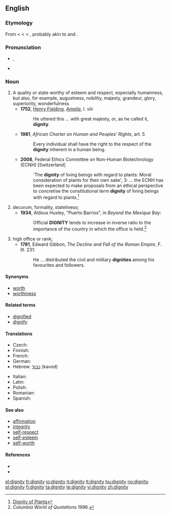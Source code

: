 ==English==
{{wikipedia}}

===Etymology===
From {{etyl|enm}} {{term|dignitee}} < {{etyl|fro}} {{term|dignite}} < {{etyl|la}} {{term|dignitas|lang=la||worthiness, merit, dignity, grandeur, authority, rank, office}} < {{term|dignus||lang=la|worthy, appropriate}}, probably akin to {{term|decus||honor, esteem}} and {{term|decet||it is fitting|lang=la}}.

===Pronunciation===
* {{IPA|/ˈdɪgnəti/}}, {{SAMPA|/"dIgn@ti/}}
* {{audio|en-us-dignity.ogg|Audio (US)}}

{{rfc|need to recover from PoV push, separating wheat from chaff}}

===Noun===
{{en-noun|dignities}}

# A quality or state worthy of esteem and respect, especially humanness, but also, for example, augustness, nobility, majesty, grandeur, glory, superiority, wonderfulness
#* '''1752''', [[w:Henry Fielding|Henry Fielding]], ''[[w:Amelia (novel)|Amelia]]'', I. viii
#*: He uttered this ... with great majesty, or, as he called it, '''dignity'''.
#* '''1981''', ''African Charter on Human and Peoples’ Rights'', art. 5
#*: Every individual shall have the right to the respect of the '''dignity''' inherent in a human being.
#* '''2008''', Federal Ethics Committee on Non-Human Biotechnology (ECNH) <nowiki>[Switzerland]</nowiki>
#*: 'The '''dignity''' of living beings with regard to plants: Moral consideration of plants for their own sake', 3: ... the ECNH has been expected to make proposals from an ethical perspective to concretise the constitutional term '''dignity''' of living beings with regard to plants.<ref>[http://www.ekah.admin.ch/fileadmin/ekah-dateien/dokumentation/publikationen/e-Broschure-Wurde-Pflanze-2008.pdf Dignity of Plants]</ref>
# decorum, formality, stateliness;
#* '''1934''', Aldous Huxley, "Puerto Barrios", in ''Beyond the Mexique Bay'':
#*: Official '''DIGNITY''' tends to increase in inverse ratio to the importance of the country in which the office is held.<ref>''Columbia World of Quotations'' 1996.</ref>
# high office or rank;
#* '''1781''', Edward Gibbon, ''The Decline and Fall of the Roman Empire'',  F. III. 231:
#*: He ... distributed the civil and military '''dignities''' among his favourites and followers.

====Synonyms====
* [[worth]]
* [[worthiness]]

====Related terms====
* [[dignified]]
* [[dignify]]

====Translations====
{{trans-top|worthiness}}
* Czech: {{t-|cs|důstojnost|f}}
* Finnish: {{t-|fi|arvokkuus}}
* French: {{t+|fr|dignité|f}}
* German: {{t+|de|Würde|f}}
* Hebrew: [[כבוד]] (kavod) {{m}}
{{trans-mid}}
* Italian: {{t+|it|dignità|f}}
* Latin: {{t+|la|dignitas|f}}
* Polish: {{t+|pl|godność|f}}
* Romanian: {{t+|ro|demnitate|f}}
* Spanish: {{t+|es|dignidad|f}}
{{trans-bottom}}

====See also====
* [[affirmation]]
* [[integrity]]
* [[self-respect]]
* [[self-esteem]]
* [[self-worth]]

====References====
<references/>
* {{R:Webster 1913}}
* {{R:Century 1911}}

[[el:dignity]]
[[fr:dignity]]
[[io:dignity]]
[[it:dignity]]
[[lt:dignity]]
[[hu:dignity]]
[[no:dignity]]
[[pl:dignity]]
[[fi:dignity]]
[[ta:dignity]]
[[te:dignity]]
[[vi:dignity]]
[[zh:dignity]]